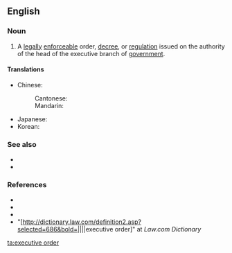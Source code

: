 ==English==
{{wikipedia|Executive Order}}

===Noun===
{{en-noun}}

# {{lb|en|chiefly|US}} A [[legally]] [[enforceable]] order, [[decree]], or [[regulation]] issued on the authority of the head of the executive branch of [[government]].

====Translations====
{{trans-top|decree issued on the authority of the executive branch of government}}
* Chinese:
*: Cantonese: {{t-needed|yue}}
*: Mandarin: {{t-needed|cmn}}
{{trans-mid}}
* Japanese: {{t|ja|大統領令|tr=daitōryōrei}}
* Korean: {{t-needed|ko}}
{{trans-bottom}}

===See also===
* {{l|en|order-in-council}}
* {{l|en|presidential memoranda}}

===References===
* {{R:Dictionary.com}}
* {{R:Merriam Webster Online}}
* {{R:Encarta}}
* "[http://dictionary.law.com/definition2.asp?selected=686&bold=||||executive order]" at ''Law.com Dictionary''

[[ta:executive order]]